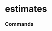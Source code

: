 # estimates


### Commands
<ul className='grid grid-cols-1 md:grid-cols-2 lg:grid-cols-3 xl:grid-cols-4 gap-4 -ml-6'>
<ReferenceCard
    title="CONSENSUS"
    description="Price Target Consensus. Price target consensus data."
    url="estimates/consensus"
    command
/><ReferenceCard
    title="PRICE_TARGET"
    description="Price Target. Price target data."
    url="estimates/price_target"
    command
/><ReferenceCard
    title="HISTORICAL"
    description="Historical Analyst Estimates. Analyst stock recommendations."
    url="estimates/historical"
    command
/>
</ul>

